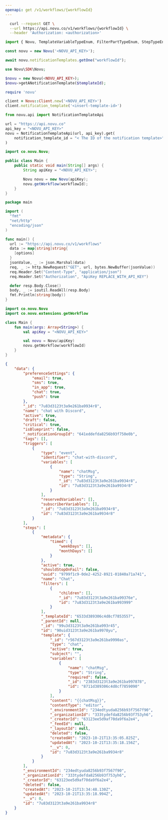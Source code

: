 ```yaml
---
openapi: get /v1/workflows/{workflowId}
---
```


<Snippet file="apikey-warning.mdx" />

<RequestExample>

```bash cURL
  curl --request GET \
  --url https://api.novu.co/v1/workflows/{workflowId} \
  --header 'Authorization: <authorization>'
```

```javascript Node.js
import { Novu, TemplateVariableTypeEnum, FilterPartTypeEnum, StepTypeEnum } from '@novu/node';

const novu = new Novu('<NOVU_API_KEY>');

await novu.notificationTemplates.getOne("workflowId");
```

```php PHP
use Novu\SDK\Novu;

$novu = new Novu(<NOVU_API_KEY>);
$novu->getANotificationTemplate($templateId);
```

```ruby Ruby
require 'novu'

client = Novu::Client.new('<NOVU_API_KEY>')
client.notification_template('<insert-template-id>')
```

```python Python
from novu.api import NotificationTemplateApi

url = "https://api.novu.co"
api_key = "<NOVU_API_KEY>"
novu = NotificationTemplateApi(url, api_key).get(
    notification_template_id = "< The ID of the notification template>",
)
```

```java Java
import co.novu.Novu;

public class Main {
    public static void main(String[] args) {
        String apiKey = "<NOVU_API_KEY>";

        Novu novu = new Novu(apiKey);
        novu.getWorkflow(workflowId);
    }
}
```

```go Go
package main

import (
  "fmt"
  "net/http"
  "encoding/json"
)

func main() {
  url := "https://api.novu.co/v1/workflows"
  data := map[string]string{
    [options]
  }
  jsonValue, _ := json.Marshal(data)
  req, _ := http.NewRequest("GET", url, bytes.NewBuffer(jsonValue))
  req.Header.Set("Content-Type", "application/json")
  req.Header.Set("Authorization", "ApiKey REPLACE_WITH_API_KEY")

  defer resp.Body.Close()
  body, _ := ioutil.ReadAll(resp.Body)
  fmt.Println(string(body))
}
```

```kotlin Kotlin
import co.novu.Novu
import co.novu.extensions.getWorkflow

class Main {
    fun main(args: Array<String>) {
        val apiKey = "<NOVU_API_KEY>"

        val novu = Novu(apiKey)
        novu.getWorkflow(workflowId)
    }
}
```

</RequestExample>

<ResponseExample>

```json Response
{
    "data": {
        "preferenceSettings": {
            "email": true,
            "sms": true,
            "in_app": true,
            "chat": true,
            "push": true
        },
        "_id": "7u83d3123t3a9e261ba9934r8",
        "name": "chat with Discord",
        "active": true,
        "draft": false,
        "critical": true,
        "isBlueprint": false,
        "_notificationGroupId": "641eddefda8256b93f750e0b",
        "tags": [],
        "triggers": [
            {
                "type": "event",
                "identifier": "chat-with-discord",
                "variables": [
                    {
                        "name": "chatMsg",
                        "type": "String",
                        "_id": "7u83d3123t3a9e261ba9934r8",
                        "id": "7u83d3123t3a9e261ba9934r8"
                    }
                ],
                "reservedVariables": [],
                "subscriberVariables": [],
                "_id": "7u83d3123t3a9e261ba9934r8",
                "id": "7u83d3123t3a9e261ba9934r8"
            }
        ],
        "steps": [
            {
                "metadata": {
                    "timed": {
                        "weekDays": [],
                        "monthDays": []
                    }
                },
                "active": true,
                "shouldStopOnFail": false,
                "uuid": "9799f1c9-0de2-4252-8921-01840a71a741",
                "name": "Chat",
                "filters": [
                    {
                        "children": [],
                        "_id": "7u83d3123t3a9e261ba99376e",
                        "id": "7u83d3123t3a9e261ba993999"
                    }
                ],
                "_templateId": "6533d389306c4d8cf7853557",
                "_parentId": null,
                "_id": "99u3d3123t3a9e261ba993r45",
                "id": "90uid3123t3a9e261ba9978yu",
                "template": {
                    "_id": "r567d3123t3a9e261ba9990as",
                    "type": "chat",
                    "active": true,
                    "subject": "",
                    "variables": [
                        {
                            "name": "chatMsg",
                            "type": "String",
                            "required": false,
                            "_id": "2383d3123t3a9e261ba997878",
                            "id": "8711d389306c4d8cf7859090"
                        }
                    ],
                    "content": "{{chatMsg}}",
                    "contentType": "editor",
                    "_environmentId": "234edtyuda8256b93f7567f90",
                    "_organizationId": "333tydefda8256b93f753yh6",
                    "_creatorId": "63123ee5d9af70da9f6a2e4",
                    "_feedId": null,
                    "_layoutId": null,
                    "deleted": false,
                    "createdAt": "2023-10-21T13:35:05.825Z",
                    "updatedAt": "2023-10-21T13:35:18.156Z",
                    "__v": 0,
                    "id": "7u83d3123t3a9e261ba9934r8"
                }
            }
        ],
        "_environmentId": "234edtyuda8256b93f7567f90",
        "_organizationId": "333tydefda8256b93f753yh6",
        "_creatorId": "63123ee5d9af70da9f6a2e4",
        "deleted": false,
        "createdAt": "2023-10-21T13:34:48.130Z",
        "updatedAt": "2023-10-21T13:35:18.994Z",
        "__v": 0,
        "id": "7u83d3123t3a9e261ba9934r8"
    }
}
```

</ResponseExample>
